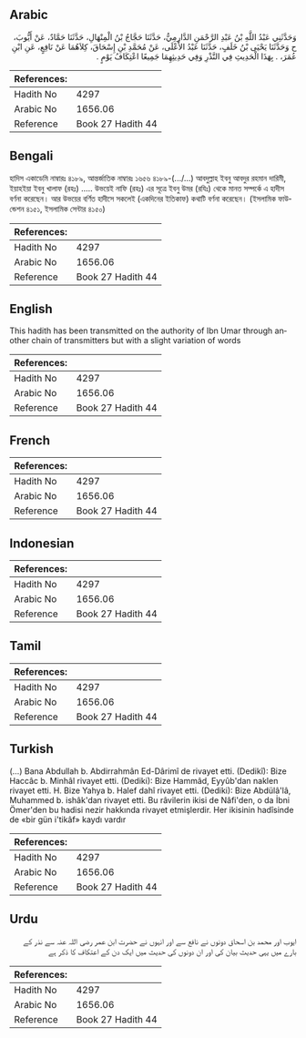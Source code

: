 ## Arabic


<div dir="rtl" lang="ar" style={{fontSize:'larger',backgroundColor:'#f8f9fa',padding:20}}>
وَحَدَّثَنِي عَبْدُ اللَّهِ بْنُ عَبْدِ الرَّحْمَنِ الدَّارِمِيُّ، حَدَّثَنَا حَجَّاجُ بْنُ الْمِنْهَالِ، حَدَّثَنَا حَمَّادٌ، عَنْ أَيُّوبَ، ح وَحَدَّثَنَا يَحْيَى بْنُ خَلَفٍ، حَدَّثَنَا عَبْدُ الأَعْلَى، عَنْ مُحَمَّدِ بْنِ إِسْحَاقَ، كِلاَهُمَا عَنْ نَافِعٍ، عَنِ ابْنِ عُمَرَ، ‏.‏ بِهَذَا الْحَدِيثِ فِي النَّذْرِ وَفِي حَدِيثِهِمَا جَمِيعًا اعْتِكَافُ يَوْمٍ ‏.‏
</div>
<div style={{backgroundColor:'#f8f9fa',padding:20, marginBottom: 10}}><table> <thead> <tr> <th>References:</th> <th></th> </tr> </thead> <tbody><tr><td>Hadith No</td><td>4297</td></tr><tr><td>Arabic No</td><td>1656.06</td></tr><tr><td>Reference</td><td>Book 27 Hadith 44</td></tr></tbody></table></div>

## Bengali


<div dir="ltr" lang="bn" style={{fontSize:'larger',backgroundColor:'#f8f9fa',padding:20}}>
হাদিস একাডেমি নাম্বারঃ ৪১৮৯, আন্তর্জাতিক নাম্বারঃ ১৬৫৬ ৪১৮৯-(.../...) আবদুল্লাহ ইবনু আবদুর রহমান দারিমী, ইয়াহইয়া ইবনু খালাফ (রহঃ) ..... উভয়েই নাফি (রহঃ) এর সূত্রে ইবনু উমর (রযিঃ) থেকে মানত সম্পর্কে এ হাদীস বর্ণনা করেছেন। আর উভয়ের বর্ণিত হাদীসে সকলেই (একদিনের ইতিকাফ) কথাটি বর্ণনা করেছেন। (ইসলামিক ফাউন্ডেশন ৪১৫১, ইসলামিক সেন্টার ৪১৫০)
</div>
<div style={{backgroundColor:'#f8f9fa',padding:20, marginBottom: 10}}><table> <thead> <tr> <th>References:</th> <th></th> </tr> </thead> <tbody><tr><td>Hadith No</td><td>4297</td></tr><tr><td>Arabic No</td><td>1656.06</td></tr><tr><td>Reference</td><td>Book 27 Hadith 44</td></tr></tbody></table></div>

## English


<div dir="ltr" lang="en" style={{fontSize:'larger',backgroundColor:'#f8f9fa',padding:20}}>
This hadith has been transmitted on the authority of Ibn Umar through another chain of transmitters but with a slight variation of words
</div>
<div style={{backgroundColor:'#f8f9fa',padding:20, marginBottom: 10}}><table> <thead> <tr> <th>References:</th> <th></th> </tr> </thead> <tbody><tr><td>Hadith No</td><td>4297</td></tr><tr><td>Arabic No</td><td>1656.06</td></tr><tr><td>Reference</td><td>Book 27 Hadith 44</td></tr></tbody></table></div>

## French


<div dir="ltr" lang="fr" style={{fontSize:'larger',backgroundColor:'#f8f9fa',padding:20}}>

</div>
<div style={{backgroundColor:'#f8f9fa',padding:20, marginBottom: 10}}><table> <thead> <tr> <th>References:</th> <th></th> </tr> </thead> <tbody><tr><td>Hadith No</td><td>4297</td></tr><tr><td>Arabic No</td><td>1656.06</td></tr><tr><td>Reference</td><td>Book 27 Hadith 44</td></tr></tbody></table></div>

## Indonesian


<div dir="ltr" lang="id" style={{fontSize:'larger',backgroundColor:'#f8f9fa',padding:20}}>

</div>
<div style={{backgroundColor:'#f8f9fa',padding:20, marginBottom: 10}}><table> <thead> <tr> <th>References:</th> <th></th> </tr> </thead> <tbody><tr><td>Hadith No</td><td>4297</td></tr><tr><td>Arabic No</td><td>1656.06</td></tr><tr><td>Reference</td><td>Book 27 Hadith 44</td></tr></tbody></table></div>

## Tamil


<div dir="ltr" lang="ta" style={{fontSize:'larger',backgroundColor:'#f8f9fa',padding:20}}>

</div>
<div style={{backgroundColor:'#f8f9fa',padding:20, marginBottom: 10}}><table> <thead> <tr> <th>References:</th> <th></th> </tr> </thead> <tbody><tr><td>Hadith No</td><td>4297</td></tr><tr><td>Arabic No</td><td>1656.06</td></tr><tr><td>Reference</td><td>Book 27 Hadith 44</td></tr></tbody></table></div>

## Turkish


<div dir="ltr" lang="tr" style={{fontSize:'larger',backgroundColor:'#f8f9fa',padding:20}}>
(…) Bana Abdullah b. Abdirrahmân Ed-Dârimî de rivayet etti. (Dedikî): Bize Haccâc b. Minhâl rivayet etti. (Dediki): Bize Hammâd, Eyyûb'dan naklen rivayet etti. H. Bize Yahya b. Halef dahî rivayet etti. (Dediki): Bize Abdülâ'lâ, Muhammed b. ishâk'dan rivayet etti. Bu râvilerin ikisi de Nâfi'den, o da İbni Ömer'den bu hadisi nezir hakkında rivayet etmişlerdir. Her ikisinin hadîsinde de «bir gün i'tikâf» kaydı vardır
</div>
<div style={{backgroundColor:'#f8f9fa',padding:20, marginBottom: 10}}><table> <thead> <tr> <th>References:</th> <th></th> </tr> </thead> <tbody><tr><td>Hadith No</td><td>4297</td></tr><tr><td>Arabic No</td><td>1656.06</td></tr><tr><td>Reference</td><td>Book 27 Hadith 44</td></tr></tbody></table></div>

## Urdu


<div dir="rtl" lang="ur" style={{fontSize:'larger',backgroundColor:'#f8f9fa',padding:20}}>
ایوب اور محمد بن اسحاق دونوں نے نافع سے اور انہوں نے حضرت ابن عمر رضی اللہ عنہ سے نذر کے بارے میں یہی حدیث بیان کی اور ان دونوں کی حدیث میں ایک دن کے اعتکاف کا ذکر ہے
</div>
<div style={{backgroundColor:'#f8f9fa',padding:20, marginBottom: 10}}><table> <thead> <tr> <th>References:</th> <th></th> </tr> </thead> <tbody><tr><td>Hadith No</td><td>4297</td></tr><tr><td>Arabic No</td><td>1656.06</td></tr><tr><td>Reference</td><td>Book 27 Hadith 44</td></tr></tbody></table></div>